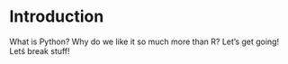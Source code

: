 # Introduction {.unnumbered}

What is Python? Why do we like it so much more than R? Let's get going! Letś break stuff!
